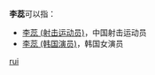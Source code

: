 '''李蕊'''可以指：
*[[李蕊_(射击运动员)|李蕊 (射击运动员)]]，中国射击运动员
*[[李蕊_(韩国演员)|李蕊 (韩国演员)]]，韩国女演员
{{disambig}}
[[Category:二字李姓人名消歧义|rui]]
